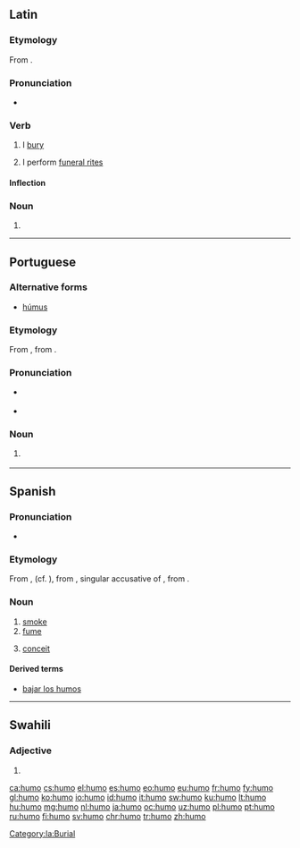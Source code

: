 ==Latin==

===Etymology===
From {{term|humus||soil|lang=la}}.

===Pronunciation===
* {{a|Classical}} {{IPA|/ˈhu.moː/|lang=la}}

===Verb===
{{la-verb|humō|humāre|humāvī|humātum|conj=1}}

# I [[bury]]
# {{label|la|figuratively}} I perform [[funeral rites]]

====Inflection====
{{la-conj-1st|hum|humāv|humāt}}

===Noun===
{{la-noun-form|humō}}

# {{inflection of|humus||abl|s|lang=la}}

[[Category:la:Burial]]

----

==Portuguese==

===Alternative forms===
* [[húmus]]

===Etymology===
From {{etyl|la|pt}} {{term|humus||earth, soil, ground|lang=la}}, from {{etyl|ine-pro|pt}} {{m|ine-pro|*dʰéǵʰōm||earth}}.

===Pronunciation===
* {{a|Portugal|Brazil}} {{IPA|/ˈu.mu/|lang=pt}}
* {{hyphenation|hu|mo|lang=pt}}

===Noun===
{{pt-noun|m}}

# {{l|en|humus}} {{gloss|natural organic compounds found in the soil}}

----

==Spanish==

===Pronunciation===
* {{IPA|/ˈu.mo/|lang=es}}

===Etymology===
From {{etyl|osp|es}} {{term|fumo|lang=osp}}, (cf. {{etyl|lad|-}} {{term|umo|lang=lad}}), from {{etyl|la|es}} {{m|la|fūmum}}, singular accusative of {{term|fūmus|lang=la}}, from {{etyl|ine-pro|es}} {{m|ine-pro|*dʰuh₂mós}}.

===Noun===
{{es-noun|m}}

# [[smoke]]
# [[fume]]
# {{cx|usually in plural}} [[conceit]]

====Derived terms====
* [[bajar los humos]]
----

==Swahili==
===Adjective===
{{head|sw|adjective form}}

# {{sw-adj form of|mu|hiyo||no-}}

[[ca:humo]]
[[cs:humo]]
[[el:humo]]
[[es:humo]]
[[eo:humo]]
[[eu:humo]]
[[fr:humo]]
[[fy:humo]]
[[gl:humo]]
[[ko:humo]]
[[io:humo]]
[[id:humo]]
[[it:humo]]
[[sw:humo]]
[[ku:humo]]
[[lt:humo]]
[[hu:humo]]
[[mg:humo]]
[[nl:humo]]
[[ja:humo]]
[[oc:humo]]
[[uz:humo]]
[[pl:humo]]
[[pt:humo]]
[[ru:humo]]
[[fi:humo]]
[[sv:humo]]
[[chr:humo]]
[[tr:humo]]
[[zh:humo]]